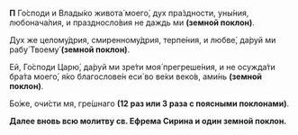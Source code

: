 **П** Го́споди и Влады́ко живота́ моего́, дух пра́здности, уны́ния, любонача́лия, и праздносло́вия не даждь ми **(земной поклон)**.

Дух же целому́дрия, смиренному́дрия, терпе́ния, и любве́, да́руй ми рабу́ Твоему́ **(земной поклон)**.

Ей, Го́споди Царю́, да́руй ми зре́ти моя́ прегреше́ния, и не осужда́ти бра́та моего́, я́ко благослове́н еси́ во ве́ки веко́в, ами́нь **(земной поклон)**.

Бо́же, очи́сти мя, гре́шнаго **(12 раз или 3 раза с поясными поклонами)**.

**Далее вновь всю молитву св. Ефрема Сирина и один земной поклон.**
